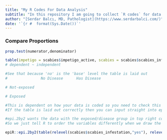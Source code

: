 ```yaml
---
title: "My R Codes For Data Analysis"
subtitle: "In this repository I am going to collect `R codes` for data analysis. Codes are from various resources and I try to give original link as much as possible."
author: "[Serdar Balcı, MD, Pathologist](https://www.serdarbalci.com/)"
date: '`{r #  format(Sys.Date())`'
---
```




### Compare Proportions

```r
prop.test(numerator,denominator)
```


```r
table(impetigo = scabies$impetigo_active, scabies = scabies$scabies_infestation)
# dependent ~ independent
```

```r
#See that because 'no' is the 'base' level the table is laid out
#               No Disease      Has Disease

# Not-exposed

# Exposed

#This is dependent on how your data is coded so you need to check this before using epi.2by2
#If the table is laid out correctly then you can input straight into epi.2by2, otherwise you #need to recode or re-order the variables so that the table will be laid out correctly

#epi.2by2 wants the data with the exposed/disease group in top right corner
#So we just tell R to order the variables differently when we draw the table

epiR::epi.2by2(table(relevel(scabies$scabies_infestation,"yes"), relevel(scabies$impetigo_active,"yes")))
```








